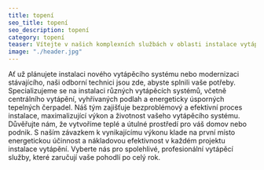 ```yaml
---
title: topení
seo_title: topení
seo_description: topení
category: topení
teaser: Vítejte v našich komplexních službách v oblasti instalace vytápění. Naše společnost je zavázána zajistit vaše pohodlí prostřednictvím prvotřídních vytápěcích řešení.  
image: "./header.jpg"
---
```

<p>
Ať už plánujete instalaci nového vytápěcího systému nebo modernizaci stávajícího, naši odborní technici jsou zde, abyste splnili vaše potřeby. Specializujeme se na instalaci různých vytápěcích systémů, včetně centrálního vytápění, vyhřívaných podlah a energeticky úsporných tepelných čerpadel. Náš tým zajišťuje bezproblémový a efektivní proces instalace, maximalizující výkon a životnost vašeho vytápěcího systému. Důvěřujte nám, že vytvoříme teplé a útulné prostředí pro váš domov nebo podnik. S naším závazkem k vynikajícímu výkonu klade na první místo energetickou účinnost a nákladovou efektivnost v každém projektu instalace vytápění. Vyberte nás pro spolehlivé, profesionální vytápěcí služby, které zaručují vaše pohodlí po celý rok.
</p>